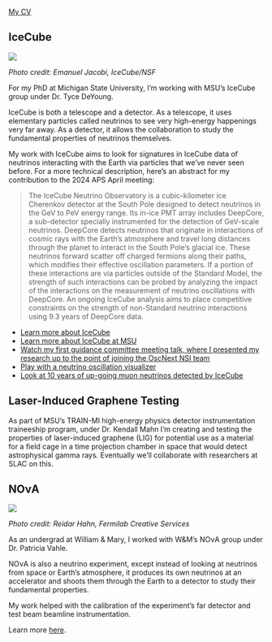 [My CV](https://drive.google.com/file/d/1GmbQdrn2zHFgOwxM8j917eYY3sZRiQ26/view?usp=share_link)

## IceCube

![](https://icecube.wisc.edu/wp-content/uploads/galleries/Landscapes/gal_Landscapes_icl_moonlight_RGB.jpg)

*Photo credit: Emanuel Jacobi, IceCube/NSF*

For my PhD at Michigan State University, I'm working with MSU's IceCube group under Dr. Tyce DeYoung.

IceCube is both a telescope and a detector. As a telescope, it uses elementary particles called neutrinos to see very high-energy happenings very far away. As a detector, it allows the collaboration to study the fundamental properties of neutrinos themselves.

My work with IceCube aims to look for signatures in IceCube data of neutrinos interacting with the Earth via particles that we've never seen before. For a more technical description, here's an abstract for my contribution to the 2024 APS April meeting:

> The IceCube Neutrino Observatory is a cubic-kilometer ice Cherenkov detector at the South Pole designed to detect neutrinos in the GeV to PeV energy range. Its in-ice PMT array includes DeepCore, a sub-detector specially instrumented for the detection of GeV-scale neutrinos. DeepCore detects neutrinos that originate in interactions of cosmic rays with the Earth's atmosphere and travel long distances through the planet to interact in the South Pole's glacial ice. These neutrinos forward scatter off charged fermions along their paths, which modifies their effective oscillation parameters. If a portion of these interactions are via particles outside of the Standard Model, the strength of such interactions can be probed by analyzing the impact of the interactions on the measurement of neutrino oscillations with DeepCore. An ongoing IceCube analysis aims to place competitive constraints on the strength of non-Standard neutrino interactions using 9.3 years of DeepCore data.

- [Learn more about IceCube](https://icecube.wisc.edu/science/icecube/)
- [Learn more about IceCube at MSU](https://pa.msu.edu/high-energy-physics/icecube-experiment/index.aspx)
- [Watch my first guidance committee meeting talk, where I presented my research up to the point of joining the OscNext NSI team](https://youtu.be/yqfUC1sKiHc)
- [Play with a neutrino oscillation visualizer](https://philippeller.github.io/osc.html)
- [Look at 10 years of up-going muon neutrinos detected by IceCube](https://user-web.icecube.wisc.edu/~lulu/globe_AR/webcity/ngc1068/)

## Laser-Induced Graphene Testing

As part of MSU's TRAIN-MI high-energy physics detector instrumentation traineeship program, under Dr. Kendall Mahn I'm creating and testing the properties of laser-induced graphene (LIG) for potential use as a material for a field cage in a time projection chamber in space that would detect astrophysical gamma rays. Eventually we'll collaborate with researchers at SLAC on this.

## NOνA

![](https://mod.fnal.gov/mod/stillphotos/2013/0100/13-0146-02D.jpg)

*Photo credit: Reidar Hahn, Fermilab Creative Services*

As an undergrad at William & Mary, I worked with W&M's NOνA group under Dr. Patricia Vahle.

NOνA is also a neutrino experiment, except instead of looking at neutrinos from space or Earth's atmosphere, it produces its own neutrinos at an accelerator and shoots them through the Earth to a detector to study their fundamental properties.

My work helped with the calibration of the experiment's far detector and test beam beamline instrumentation.

Learn more [here](https://novaexperiment.fnal.gov/how-does-nova-work/).
